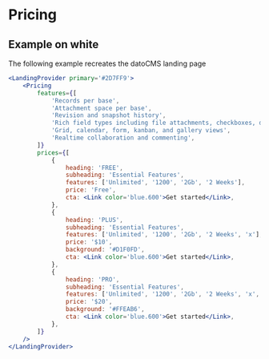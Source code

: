 
# Pricing

## Example on white

The following example recreates the datoCMS landing page

```jsx
<LandingProvider primary='#2D7FF9'>
    <Pricing
        features={[
            'Records per base',
            'Attachment space per base',
            'Revision and snapshot history',
            'Rich field types including file attachments, checkboxes, dropdowns, and more',
            'Grid, calendar, form, kanban, and gallery views',
            'Realtime collaboration and commenting',
        ]}
        prices={[
            {
                heading: 'FREE',
                subheading: 'Essential Features',
                features: ['Unlimited', '1200', '2Gb', '2 Weeks'],
                price: 'Free',
                cta: <Link color='blue.600'>Get started</Link>,
            },
            {
                heading: 'PLUS',
                subheading: 'Essential Features',
                features: ['Unlimited', '1200', '2Gb', '2 Weeks', 'x'],
                price: '$10',
                background: '#D1F0FD',
                cta: <Link color='blue.600'>Get started</Link>,
            },
            {
                heading: 'PRO',
                subheading: 'Essential Features',
                features: ['Unlimited', '1200', '2Gb', '2 Weeks', 'x', 'x'],
                price: '$20',
                background: '#FFEAB6',
                cta: <Link color='blue.600'>Get started</Link>,
            },
        ]}
    />
</LandingProvider>
```

